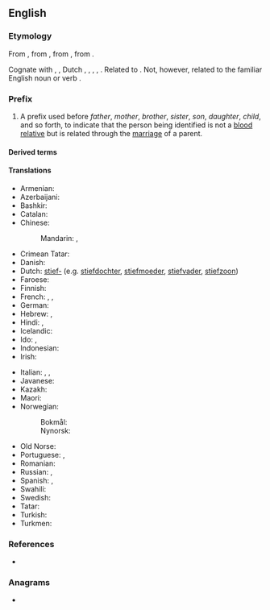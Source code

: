 {{also|step|štep|stęp|STEP}}
==English==

===Etymology===

From {{der|en|enm|step-}}, from {{der|en|ang|stēop-||deprived of a relative, step-|pos=prefix}}, from {{der|en|gem-pro|*steupa-||orphaned, step-}}, from {{der|en|ine-pro|*(s)tewp-||to push, strike}}.

Cognate with {{cog|sco|step-||step-}}, {{cog|fy|stiep-||step-}}, Dutch {{m|nl|stief-||step-}}, {{cog|nds|steef-||step-}}, {{cog|de|stief-||step-}}, {{cog|sv|styv-||step-}}, {{cog|is|stjúp-||step-}}.  Related to {{cog|ang|stīepan||to deprive, bereave}}.  Not, however, related to the familiar English noun or verb {{m|en|step}}.

===Prefix===
{{en-prefix}}

# A prefix used before ''father'', ''mother'', ''brother'', ''sister'', ''son'', ''daughter'', ''child'', and so forth, to indicate that the person being identified is not a [[blood relative]] but is related through the [[marriage]] of a parent.

====Derived terms====
{{prefixsee|en}}

====Translations====
{{trans-top|prefix used to indicate that the person being identified is not a blood relative}}
* Armenian: {{t+|hy|խորթ}}
* Azerbaijani: {{t|az|ögey}}
* Bashkir: {{t|ba|үгәй|sc=Cyrl}}
* Catalan: {{t+|ca|-astre|m}}
* Chinese:
*: Mandarin: {{t+|cmn|后|sc=Hani}}, {{t+|cmn|表|sc=Hani}}
* Crimean Tatar: {{t|crh|ögey}}
* Danish: {{t|da|sted-}}
* Dutch: [[stief-]] (e.g. [[stiefdochter]], [[stiefmoeder]], [[stiefvader]], [[stiefzoon]])
* Faroese: {{t|fo|stjúk-}}
* Finnish: {{t+|fi|puoli|alt=-puoli}} {{qualifier|e.g. [[velipuoli]]}}
* French: {{t+|fr|beau-}}, {{t|fr|bel-}}, {{t+|fr|belle-}}
* German: {{t+|de|stief-}}
* Hebrew: {{t+|he|חורג|m|tr=chorég}}, {{t|he|חורגת|f|tr=choréget}}
* Hindi: {{t+|hi|सौतेला}}, {{t|hi|सौतेली}}
* Icelandic: {{t|is|stjúp-}}
* Ido: {{t|io|stif-}}, {{t+|io|stifa}}
* Indonesian: {{t+|id|tiri}}
* Irish: {{t|ga|leas-}}
{{trans-mid}}
* Italian: {{t|it|-astro|m}}, {{t|it|astra|f}}, {{t|it|-astra|f}}
* Javanese: {{t+|jv|kuwalon}}
* Kazakh: {{t|kk|өгей }}
* Maori: {{t|mi|whakaangi}}
* Norwegian:
*: Bokmål: {{t|nb|ste-}}
*: Nynorsk: {{t|nn|ste-}}
* Old Norse: {{t|non|stjúp-}}
* Portuguese: {{t|pt|-asto|m}}, {{t|pt|-asta|f}}
* Romanian: {{t+|ro|vitreg}}
* Russian: {{qualifier|no prefix exists, there are special words}}, {{t+|ru|сво́дный}} {{qualifier|for siblings}}
* Spanish: {{t|es|-astro|m}}, {{t|es|-astra|f}}
* Swahili: {{t|sw|kambo}}
* Swedish: {{t+|sv|styv-}}
* Tatar: {{t+|tt|үги}}
* Turkish: {{t+|tr|üvey}}
* Turkmen: {{t|tk|öweý}}
{{trans-bottom}}

===References===
* {{R:Webster 1913}}

===Anagrams===
* {{anagrams|en|a=epst|EPTs|ESTP|PETs|Sept|Sept.|TPEs|Teps|pest|pets|sept|sept-|spet}}